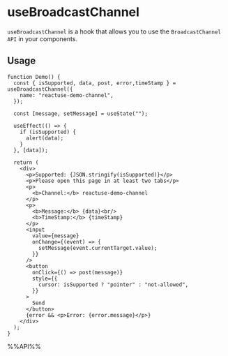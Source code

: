 # useBroadcastChannel

`useBroadcastChannel` is a hook that allows you to use the `BroadcastChannel API` in your components.

## Usage

```tsx live
function Demo() {
  const { isSupported, data, post, error,timeStamp } = useBroadcastChannel({
    name: "reactuse-demo-channel",
  });

  const [message, setMessage] = useState("");

  useEffect(() => {
    if (isSupported) {
      alert(data);
    }
  }, [data]);

  return (
    <div>
      <p>Supported: {JSON.stringify(isSupported)}</p>
      <p>Please open this page in at least two tabs</p>
      <p>
        <b>Channel:</b> reactuse-demo-channel
      </p>
      <p>
        <b>Message:</b> {data}<br/>
        <b>TimeStamp:</b> {timeStamp}
      </p>
      <input
        value={message}
        onChange={(event) => {
          setMessage(event.currentTarget.value);
        }}
      />
      <button
        onClick={() => post(message)}
        style={{
          cursor: isSupported ? "pointer" : "not-allowed",
        }}
      >
        Send
      </button>
      {error && <p>Error: {error.message}</p>}
    </div>
  );
}

```

%%API%%
